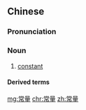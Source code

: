 ==Chinese==
{{zh-forms}}

===Pronunciation===
{{zh-pron
|m=chángliàng
|cat=n
}}

===Noun===
{{zh-noun}}

# {{lb|zh|mathematics}} [[constant]]

====Derived terms====
{{zh-der|阿伏伽德羅常量}}

{{zh-cat|Mathematics}}

[[mg:常量]]
[[chr:常量]]
[[zh:常量]]